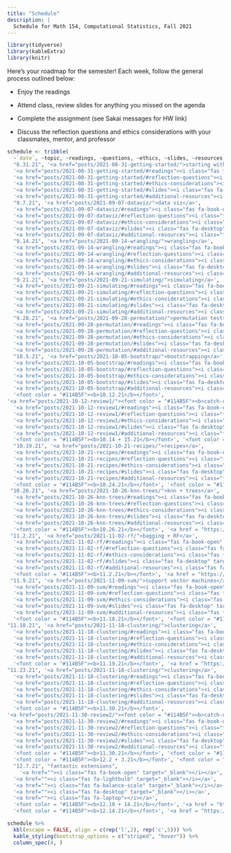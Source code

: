 ```yaml
---
title: "Schedule"
description: |
  Schedule for Math 154, Computational Statistics, Fall 2021
---
```



```r
library(tidyverse)
library(kableExtra)
library(knitr)
```

Here's your roadmap for the semester!
Each week, follow the general process outlined below:

- Enjoy the readings <i class="fas fa-book-open"></i>  

- Attend class, review slides <i class="fas fa-desktop" target="_blank"></i> for anything you missed on the agenda  

- Complete the assignment (see Sakai messages for HW link)  

- Discuss the reflection questions <i class="fas fa-lightbulb" target="_blank"></i> and ethics considerations <i class="fas fa-balance-scale"></i> with your classmates, mentor, and professor  



```r
schedule <- tribble(
  ~`date`, ~topic, ~readings, ~questions, ~ethics, ~slides, ~resources,
  "8.31.21", '<a href="posts/2021-08-31-getting-started/">starting with R + RStudio + Git</a>',
  '<a href="posts/2021-08-31-getting-started/#readings"><i class="fas fa-book-open"></i></a>',
  '<a href="posts/2021-08-31-getting-started/#reflection-questions"><i class="fas fa-lightbulb"></i></a>',
  '<a href="posts/2021-08-31-getting-started/#ethics-considerations"><i class="fas fa-balance-scale"></i></a>',
  '<a href="posts/2021-08-31-getting-started/#slides"><i class="fas fa-desktop"></i></a>',
  '<a href="posts/2021-08-31-getting-started/#additional-resources"><i class="fas fa-laptop"></i></a>',
  "9.7.21", '<a href="posts/2021-09-07-dataviz/">data viz</a>',
  '<a href="posts/2021-09-07-dataviz/#readings"><i class="fas fa-book-open" target="_blank"></i></a>',
  '<a href="posts/2021-09-07-dataviz/#reflection-questions"><i class="fas fa-lightbulb" target="_blank"></i></a>',
  '<a href="posts/2021-09-07-dataviz/#ethics-considerations"><i class="fas fa-balance-scale" target="_blank"></i></a>',
  '<a href="posts/2021-09-07-dataviz/#slides"><i class="fas fa-desktop" target="_blank"></i></a>',
  '<a href="posts/2021-09-07-dataviz/#additional-resources"><i class="fas fa-laptop"></i></a>',
  "9.14.21", '<a href="posts/2021-09-14-wrangling/">wrangling</a>',
  '<a href="posts/2021-09-14-wrangling/#readings"><i class="fas fa-book-open" target="_blank"></i></a>',
  '<a href="posts/2021-09-14-wrangling/#reflection-questions"><i class="fas fa-lightbulb" target="_blank"></i></a>',
  '<a href="posts/2021-09-14-wrangling/#ethics-considerations"><i class="fas fa-balance-scale" target="_blank"></i></a>',
  '<a href="posts/2021-09-14-wrangling/#slides"><i class="fas fa-desktop" target="_blank"></i></a>',
  '<a href="posts/2021-09-14-wrangling/#additional-resources"><i class="fas fa-laptop"></i></a>',
  "9.21.21", '<a href="posts/2021-09-21-simulating/">simulating</a>',
  '<a href="posts/2021-09-21-simulating/#readings"><i class="fas fa-book-open" target="_blank"></i></a>',
  '<a href="posts/2021-09-21-simulating/#reflection-questions"><i class="fas fa-lightbulb" target="_blank"></i></a>',
  '<a href="posts/2021-09-21-simulating/#ethics-considerations"><i class="fas fa-balance-scale" target="_blank"></i></a>',
  '<a href="posts/2021-09-21-simulating/#slides"><i class="fas fa-desktop" target="_blank"></i></a>',
  '<a href="posts/2021-09-21-simulating/#additional-resources"><i class="fas fa-laptop"></i></a>',
  "9.28.21", '<a href="posts/2021-09-28-permutation/">permutation tests</a>',
  '<a href="posts/2021-09-28-permutation/#readings"><i class="fas fa-book-open" target="_blank"></i></a>',
  '<a href="posts/2021-09-28-permutation/#reflection-questions"><i class="fas fa-lightbulb" target="_blank"></i></a>',
  '<a href="posts/2021-09-28-permutation/#ethics-considerations"><i class="fas fa-balance-scale" target="_blank"></i></a>',
  '<a href="posts/2021-09-28-permutation/#slides"><i class="fas fa-desktop" target="_blank"></i></a>',
  '<a href="posts/2021-09-28-permutation/#additional-resources"><i class="fas fa-laptop"></i></a>',
  "10.5.21", '<a href="posts/2021-10-05-bootstrap/">bootstrapping</a>',
  '<a href="posts/2021-10-05-bootstrap/#readings"><i class="fas fa-book-open" target="_blank"></i></a>',
  '<a href="posts/2021-10-05-bootstrap/#reflection-questions"><i class="fas fa-lightbulb" target="_blank"></i></a>',
  '<a href="posts/2021-10-05-bootstrap/#ethics-considerations"><i class="fas fa-balance-scale" target="_blank"></i></a>',
  '<a href="posts/2021-10-05-bootstrap/#slides"><i class="fas fa-desktop" target="_blank"></i></a>',
  '<a href="posts/2021-10-05-bootstrap/#additional-resources"><i class="fas fa-laptop"></i></a>',
  '<font color = "#114B5F"><b>10.12.21</b></font>',
'<a href="posts/2021-10-12-review1/"><font color = "#114B5F"><b>catch-up + exam</b></font></a>',
  '<a href="posts/2021-10-12-review1/#readings"><i class="fas fa-book-open" target="_blank"></i></a>',
  '<a href="posts/2021-10-12-review1/#reflection-questions"><i class="fas fa-lightbulb" target="_blank"></i></a>',
  '<a href="posts/2021-10-12-review1/#ethics-considerations"><i class="fas fa-balance-scale" target="_blank"></i></a>',
  '<a href="posts/2021-10-12-review1/#slides"><i class="fas fa-desktop" target="_blank"></i></a>',
  '<a href="posts/2021-10-12-review1/#additional-resources"><i class="fas fa-laptop"></i></a>',
  '<font color = "#114B5F"><b>10.14 + 15.21</b></font>', '<font color = "#114B5F"><b>Exam 1</b></font>', "","","","","", 
  "10.19.21", '<a href="posts/2021-10-21-recipes/">recipes</a>',
  '<a href="posts/2021-10-21-recipes/#readings"><i class="fas fa-book-open" target="_blank"></i></a>',
  '<a href="posts/2021-10-21-recipes/#reflection-questions"><i class="fas fa-lightbulb" target="_blank"></i></a>',
  '<a href="posts/2021-10-21-recipes/#ethics-considerations"><i class="fas fa-balance-scale" target="_blank"></i></a>',
  '<a href="posts/2021-10-21-recipes/#slides"><i class="fas fa-desktop" target="_blank"></i></a>',
  '<a href="posts/2021-10-21-recipes/#additional-resources"><i class="fas fa-laptop"></i></a>',
  '<font color = "#114B5F"><b>10.24.21</b></font>', '<font color = "#114B5F"><b>Take home 1</b></font>', "","","","","",
 "10.26.21", '<a href="posts/2021-10-26-knn-trees/">knn + trees</a>',
  '<a href="posts/2021-10-26-knn-trees/#readings"><i class="fas fa-book-open" target="_blank"></i></a>',
  '<a href="posts/2021-10-26-knn-trees/#reflection-questions"><i class="fas fa-lightbulb" target="_blank"></i></a>',
  '<a href="posts/2021-10-26-knn-trees/#ethics-considerations"><i class="fas fa-balance-scale" target="_blank"></i></a>',
  '<a href="posts/2021-10-26-knn-trees/#slides"><i class="fas fa-desktop" target="_blank"></i></a>',
  '<a href="posts/2021-10-26-knn-trees/#additional-resources"><i class="fas fa-laptop"></i></a>',
  '<font color = "#114B5F"><b>10.26.21</b></font>', '<a href = "https://m154-comp-stats.netlify.app/project.html"><font color = "#114B5F"><b>Initial Project Proposal</b></font></a>', "","","","","",
 "11.2.21", '<a href="posts/2021-11-02-rf/">bagging + RF</a>',
  '<a href="posts/2021-11-02-rf/#readings"><i class="fas fa-book-open" target="_blank"></i></a>',
  '<a href="posts/2021-11-02-rf/#reflection-questions"><i class="fas fa-lightbulb" target="_blank"></i></a>',
  '<a href="posts/2021-11-02-rf/#ethics-considerations"><i class="fas fa-balance-scale" target="_blank"></i></a>',
  '<a href="posts/2021-11-02-rf/#slides"><i class="fas fa-desktop" target="_blank"></i></a>',
  '<a href="posts/2021-11-02-rf/#additional-resources"><i class="fas fa-laptop"></i></a>',
  '<font color = "#114B5F"><b>11.2.21</b></font>', '<a href = "https://m154-comp-stats.netlify.app/project.html"><font color = "#114B5F"><b>Final Project Proposal</b></font></a>', "","","","","",
 "11.9.21", '<a href="posts/2021-11-09-svm/">support vector machines</a>',
  '<a href="posts/2021-11-09-svm/#readings"><i class="fas fa-book-open" target="_blank"></i></a>',
  '<a href="posts/2021-11-09-svm/#reflection-questions"><i class="fas fa-lightbulb" target="_blank"></i></a>',
  '<a href="posts/2021-11-09-svm/#ethics-considerations"><i class="fas fa-balance-scale" target="_blank"></i></a>',
  '<a href="posts/2021-11-09-svm/#slides"><i class="fas fa-desktop" target="_blank"></i></a>',
  '<a href="posts/2021-11-09-svm/#additional-resources"><i class="fas fa-laptop"></i></a>',
  '<font color = "#114B5F"><b>11.18.21</b></font>', '<font color = "#114B5F"><b>Data-ing in the World</b></font>', "","","","","",
"11.18.21", '<a href="posts/2021-11-18-clustering/">clustering</a>',
  '<a href="posts/2021-11-18-clustering/#readings"><i class="fas fa-book-open" target="_blank"></i></a>',
  '<a href="posts/2021-11-18-clustering/#reflection-questions"><i class="fas fa-lightbulb" target="_blank"></i></a>',
  '<a href="posts/2021-11-18-clustering/#ethics-considerations"><i class="fas fa-balance-scale" target="_blank"></i></a>',
  '<a href="posts/2021-11-18-clustering/#slides"><i class="fas fa-desktop" target="_blank"></i></a>',
  '<a href="posts/2021-11-18-clustering/#additional-resources"><i class="fas fa-laptop"></i></a>',
  '<font color = "#114B5F"><b>11.19.21</b></font>', '<a href = "https://m154-comp-stats.netlify.app/project.html"><font color = "#114B5F"><b>Project Update</b></font></a>', "","","","","",
"11.23.21", '<a href="posts/2021-11-18-clustering/">clustering</a>',
  '<a href="posts/2021-11-18-clustering/#readings"><i class="fas fa-book-open" target="_blank"></i></a>', 
  '<a href="posts/2021-11-18-clustering/#reflection-questions"><i class="fas fa-lightbulb" target="_blank"></i></a>',
  '<a href="posts/2021-11-18-clustering/#ethics-considerations"><i class="fas fa-balance-scale" target="_blank"></i></a>',
  '<a href="posts/2021-11-18-clustering/#slides"><i class="fas fa-desktop" target="_blank"></i></a>',
  '<a href="posts/2021-11-18-clustering/#additional-resources"><i class="fas fa-laptop"></i></a>',
  '<font color = "#114B5F"><b>11.30.21</b></font>',
'<a href="posts/2021-11-30-review2/"><font color = "#114B5F"><b>catch-up + exam</b></font></a>',
  '<a href="posts/2021-11-30-review2/#readings"><i class="fas fa-book-open" target="_blank"></i></a>',
  '<a href="posts/2021-11-30-review2/#reflection-questions"><i class="fas fa-lightbulb" target="_blank"></i></a>',
  '<a href="posts/2021-11-30-review2/#ethics-considerations"><i class="fas fa-balance-scale" target="_blank"></i></a>',
  '<a href="posts/2021-11-30-review2/#slides"><i class="fas fa-desktop" target="_blank"></i></a>',
  '<a href="posts/2021-11-30-review2/#additional-resources"><i class="fas fa-laptop"></i></a>',
  '<font color = "#114B5F"><b>11.30.21</b></font>', '<font color = "#114B5F"><b>Take home 2</b></font>', "","","","","",
  '<font color = "#114B5F"><b>12.2 + 3.21</b></font>', '<font color = "#114B5F"><b>Exam 2</b></font>', "","","","","",
  "12.7.21", "fantastic extensions",
    '<a href=""><i class="fas fa-book-open" target="_blank"></i></a>',
  '<a href=""><i class="fas fa-lightbulb" target="_blank"></i></a>',
  '<a href=""><i class="fas fa-balance-scale" target="_blank"></i></a>',
  '<a href=""><i class="fas fa-desktop" target="_blank"></i></a>',
  '<a href=""><i class="fas fa-laptop"></i></a>',
  '<font color = "#114B5F"><b>12.10 + 14.21</b></font>', '<a href = "https://m154-comp-stats.netlify.app/project.html"><font color = "#114B5F"><b>Group Presentations</b></font></a>', "","","","","",
  '<font color = "#114B5F"><b>12.14.21</b></font>', '<a href = "https://m154-comp-stats.netlify.app/project.html"><font color = "#114B5F"><b>Final write-up</b></font></a>', "","","","","")
```



```r
schedule %>% 
  kbl(escape = FALSE, align = c(rep('l',2), rep('c',5))) %>%
  kable_styling(bootstrap_options = c("striped", "hover")) %>%
  column_spec(4, )
```



